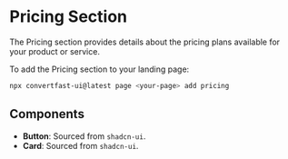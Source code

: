 # Pricing Section

The Pricing section provides details about the pricing plans available for your product or service.

To add the Pricing section to your landing page:

```bash
npx convertfast-ui@latest page <your-page> add pricing
```

## Components

- **Button**: Sourced from `shadcn-ui`.
- **Card**: Sourced from `shadcn-ui`.